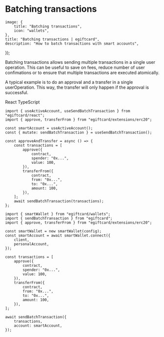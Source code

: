 
# Batching transactions

	image: {
		title: "Batching transactions",
		icon: "wallets",
	},
	title: "Batching transactions | egiftcard",
	description: "How to batch transactions with smart accounts",
});

Batching transactions allows sending multiple transactions in a single user operation. This can be useful to save on fees, reduce number of user confimations or to ensure that multiple transactions are executed atomically.

A typical example is to do an approval and a transfer in a single userOperation. This way, the transfer will only happen if the approval is successful.

<Tabs defaultValue="react">

<TabsList>
	<TabsTrigger value="react">React</TabsTrigger>
	<TabsTrigger value="typescript">TypeScript</TabsTrigger>
</TabsList>

<TabsContent value="react">

```tsx
import { useActiveAccount, useSendBatchTransaction } from "egiftcard/react";
import { approve, transferFrom } from "egiftcard/extensions/erc20";

const smartAccount = useActiveAccount();
const { mutate: sendBatchTransaction } = useSendBatchTransaction();

const approveAndTransfer = async () => {
	const transactions = [
		approve({
			contract,
			spender: "0x...",
			value: 100,
		}),
		transferFrom({
			contract,
			from: "0x...",
			to: "0x...",
			amount: 100,
		}),
	];
	await sendBatchTransaction(transactions);
};
```

</TabsContent>

<TabsContent value="typescript">

```tsx
import { smartWallet } from "egiftcard/wallets";
import { sendBatchTransaction } from "egiftcard";
import { approve, transferFrom } from "egiftcard/extensions/erc20";

const smartWallet = new smartWallet(config);
const smartAccount = await smartWallet.connect({
	client,
	personalAccount,
});

const transactions = [
	approve({
		contract,
		spender: "0x...",
		value: 100,
	}),
	transferFrom({
		contract,
		from: "0x...",
		to: "0x...",
		amount: 100,
	}),
];

await sendBatchTransaction({
	transactions,
	account: smartAccount,
});
```

</TabsContent>

</Tabs>
